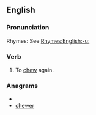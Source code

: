 ==English==

===Pronunciation===
Rhymes: See [[Rhymes:English:-uː]]
===Verb===
{{en-verb}}

# To [[chew]] again.

===Anagrams===
* {{alphagram|ceehrw}}
* [[chewer#English|chewer]]
